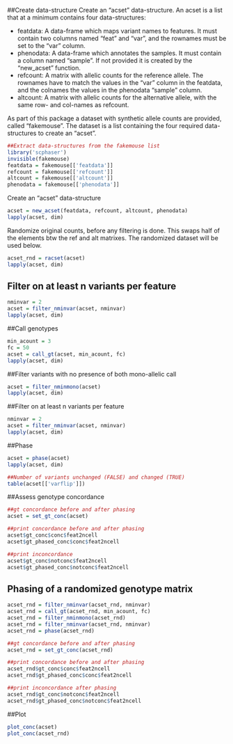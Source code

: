 ##Create data-structure
Create an "acset" data-structure. An acset is a list that at a minimum contains four data-structures:

- featdata: A data-frame which maps variant names to features. It must contain two columns named "feat" and "var", and the rownames must be set to the "var" column.
- phenodata: A data-frame which annotates the samples. It must contain a column named "sample". If not provided it is created by the "new_acset" function.
- refcount: A matrix with allelic counts for the reference allele. The rownames have to match the values in the "var" column in the featdata, and the colnames the values in the phenodata "sample" column.
- altcount: A matrix with allelic counts for the alternative allele, with the same row- and col-names as refcount.

As part of this package a dataset with synthetic allele counts are provided, called "fakemouse". The dataset is a list containing the four required data-structures to create an "acset".

```r
##Extract data-structures from the fakemouse list
library('scphaser')
invisible(fakemouse)
featdata = fakemouse[['featdata']]
refcount = fakemouse[['refcount']]
altcount = fakemouse[['altcount']]
phenodata = fakemouse[['phenodata']]
```

Create an "acset" data-structure

```r
acset = new_acset(featdata, refcount, altcount, phenodata)
lapply(acset, dim)
```

Randomize original counts, before any filtering is done. This swaps half of the elements btw the ref and alt matrixes. The randomized dataset will be used below.

```r
acset_rnd = racset(acset)
lapply(acset, dim)
```

## Filter on at least n variants per feature

```r
nminvar = 2
acset = filter_nminvar(acset, nminvar)
lapply(acset, dim)
```

##Call genotypes

```r
min_acount = 3
fc = 50
acset = call_gt(acset, min_acount, fc)
lapply(acset, dim)
```

##Filter variants with no presence of both mono-allelic call

```r
acset = filter_nminmono(acset)
lapply(acset, dim)
```

##Filter on at least n variants per feature

```r
nminvar = 2
acset = filter_nminvar(acset, nminvar)
lapply(acset, dim)
```

##Phase

```r
acset = phase(acset)
lapply(acset, dim)

##Number of variants unchanged (FALSE) and changed (TRUE)
table(acset[['varflip']])
```

##Assess genotype concordance

```r
##gt concordance before and after phasing
acset = set_gt_conc(acset)

##print concordance before and after phasing
acset$gt_conc$conc$feat2ncell
acset$gt_phased_conc$conc$feat2ncell

##print inconcordance
acset$gt_conc$notconc$feat2ncell
acset$gt_phased_conc$notconc$feat2ncell
```

## Phasing of a randomized genotype matrix

```r
acset_rnd = filter_nminvar(acset_rnd, nminvar)
acset_rnd = call_gt(acset_rnd, min_acount, fc)
acset_rnd = filter_nminmono(acset_rnd)
acset_rnd = filter_nminvar(acset_rnd, nminvar)
acset_rnd = phase(acset_rnd)

##gt concordance before and after phasing
acset_rnd = set_gt_conc(acset_rnd)    

##print concordance before and after phasing
acset_rnd$gt_conc$conc$feat2ncell
acset_rnd$gt_phased_conc$conc$feat2ncell

##print inconcordance after phasing
acset_rnd$gt_conc$notconc$feat2ncell
acset_rnd$gt_phased_conc$notconc$feat2ncell
```

##Plot

```r
plot_conc(acset)
plot_conc(acset_rnd)
```

